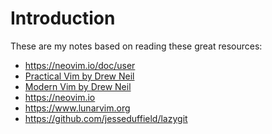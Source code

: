 # Introduction

These are my notes based on reading these great resources:

- https://neovim.io/doc/user
- [Practical Vim by Drew Neil](https://pragprog.com/titles/dnvim2/practical-vim-second-edition/)
- [Modern Vim by Drew Neil](https://pragprog.com/titles/modvim/modern-vim/)
- https://neovim.io
- https://www.lunarvim.org
- https://github.com/jesseduffield/lazygit

